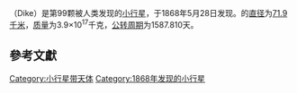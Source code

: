 {{Infobox Planet | minorplanet = yes | width = 25em | bgcolour = #FFFFC0 |
 name=99 Dike
 | discovery=yes
 | discovery_ref=[http://cfa-www.harvard.edu/iau/lists/NumberedMPs.html]
 | discoverer=[[Alphonse_Borrelly|Alphonse Borrelly]]
 | discovered=[[May_28|May 28]], 1868
 | alt_names=A915 BA; 1935 UC; 1935 YL; 1939 UT; 1948 UE; 1948 WC; 1961 XJ; 1974 VB
 | mp_category=[[Main_belt|Main belt]]
 | orbit_ref=[ftp://ftp.lowell.edu/pub/elgb/astorb.html]
 | epoch=[[December_31|December 31]], 2006 ([[Julian_day|JD]] 2454100.5)
 | semimajor=398.467 [[Giga|G]][[metre|m]] (2.664 [[Astronomical_unit|AU]])
 | perihelion=320.005 Gm (2.139 AU)
 | aphelion=476.928 Gm (3.188 AU)
 | eccentricity=0.197
 | period=1587.810 [[day|d]] (4.35 [[Julian_year_(astronomy)|a]])
 | inclination=13.858[[degree_(angle)|°]]
 | asc_node=41.678°
 | arg_peri=196.045°
 | mean_anomaly=304.205°
 | avg_speed=18.07 km/[[second|s]]
 | physical_characteristics=yes
 | dimensions=71.9 km
 | mass=~3.9{{e|17}} [[kilogram|kg]]
 | density=2.0? g/[[cubic_centimetre|cm³]]
 | surface_grav=~0.0201 m/s²
 | escape_velocity=~0.0380 km/s
 | sidereal_day=0.4313 d (10.35 h)<ref>http://ssd.jpl.nasa.gov/sbdb.cgi?sstr=99</ref>
 | axial_tilt=?° | pole_ecliptic_lat=? | pole_ecliptic_lon=?
 | spectral_type=[[C-type_asteroid|C]]
 | abs_magnitude=9.43
 | albedo=0.058 <ref>http://www.psi.edu/pds/resource/albedo.html</ref>
 | single_temperature=~172 [[kelvin|K]]}}
'''{{BASEPAGENAME}}'''（Dike）是第99颗被人类发现的[[小行星|小行星]]，于1868年5月28日发现。{{BASEPAGENAME}}的[[直径|直径]]为[[71.9千米|71.9千米]]，[[质量|质量]]为3.9×10<sup>17</sup>千克，[[公转周期|公转周期]]为1587.810天。

== 參考文獻 ==

{{reflist}}
{{beltasteroid-stub}}

[[Category:小行星带天体|Category:小行星带天体]]
[[Category:1868年发现的小行星|Category:1868年发现的小行星]]